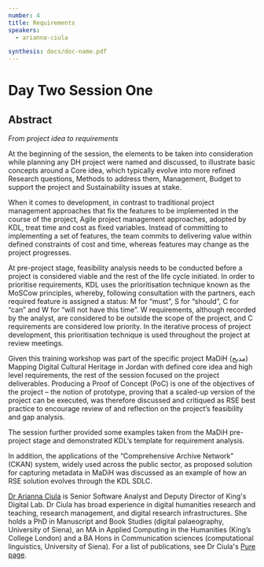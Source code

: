 ```yaml
---
number: 4
title: Requirements
speakers:
  - arianna-ciula

synthesis: docs/doc-name.pdf
---
```


# Day Two Session One

## Abstract

_From project idea to requirements_

At the beginning of the session, the elements to be taken into consideration while planning any DH project were named and discussed, to illustrate basic concepts around a Core idea, which typically evolve into more refined Research questions, Methods to address them, Management, Budget to support the project and Sustainability issues at stake.

When it comes to development, in contrast to traditional project management approaches that fix the features to be implemented in the course of the project, Agile project management approaches, adopted by KDL, treat time and cost as fixed variables. Instead of committing to implementing a set of features, the team commits to delivering value within defined constraints of cost and time, whereas features may change as the project progresses.

At pre-project stage, feasibility analysis needs to be conducted before a project is considered viable and the rest of the life cycle initiated. In order to prioritise requirements, KDL uses the prioritisation technique known as the MoSCow principles, whereby, following consultation with the partners, each required feature is assigned a status: M for “must”, S for “should”, C for “can” and W for “will not have this time”.  W requirements, although recorded by the analyst, are considered to be outside the scope of the project, and C requirements are considered low priority. In the iterative process of project development, this prioritisation technique is used throughout the project at review meetings.

Given this training workshop was part of the specific project MaDiH (مديح) Mapping Digital Cultural Heritage in Jordan with defined core idea and high level requirements, the rest of the session focused on the project deliverables. Producing a Proof of Concept (PoC) is one of the objectives of the project – the notion of prototype, proving that a scaled-up version of the project can be executed, was therefore discussed and critiqued as RSE best practice to encourage review of and reflection on the project’s feasibility and gap analysis.

The session further provided some examples taken from the MaDiH pre-project stage and demonstrated KDL’s template for requirement analysis.

In addition, the applications of the “Comprehensive Archive Network” (CKAN) system, widely used across the public sector, as proposed solution for capturing metadata in MaDiH was discussed as an example of how an RSE solution evolves through the KDL SDLC.

<Download download="docs/2.1-Requirements.pdf" />

<Speakers>

<Speaker speaker="arianna-ciula">

[Dr Arianna Ciula](https://www.kdl.kcl.ac.uk/who-we-are/dr-arianna-ciula/) is Senior Software Analyst and Deputy Director of King's Digital Lab. Dr Ciula has broad experience in digital humanities research and teaching, research management, and digital research infrastructures. She holds a PhD in Manuscript and Book Studies (digital palaeography, University of Siena), an MA in Applied Computing in the Humanities (King’s College London) and a BA Hons in Communication sciences (computational linguistics, University of Siena). For a list of publications, see Dr Ciula's [Pure page](https://kclpure.kcl.ac.uk/portal/arianna.ciula.html).

</Speaker>
